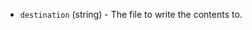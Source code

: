 <!-- Code generated from the comments of the Config struct in datasource/file/data.go; DO NOT EDIT MANUALLY -->

- `destination` (string) - The file to write the contents to.

<!-- End of code generated from the comments of the Config struct in datasource/file/data.go; -->
